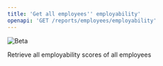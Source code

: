 ```yaml
---
title: 'Get all employees'' employability'
openapi: 'GET /reports/employees/employability'
---
```


![Beta](https://img.shields.io/badge/-Experimental-orange)

Retrieve all employability scores of all employees

